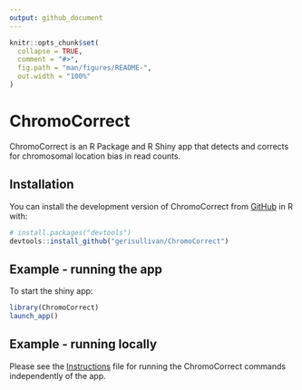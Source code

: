 ```yaml
---
output: github_document
---
```


<!-- README.md is generated from README.Rmd. Please edit this file -->

```r
knitr::opts_chunk$set(
  collapse = TRUE,
  comment = "#>",
  fig.path = "man/figures/README-",
  out.width = "100%"
)
```

# ChromoCorrect

<!-- badges: start -->
<!-- badges: end -->

ChromoCorrect is an R Package and R Shiny app that detects and corrects for chromosomal location bias in read counts.

## Installation

You can install the development version of ChromoCorrect from [GitHub](https://github.com/) in R with:

``` r
# install.packages("devtools")
devtools::install_github("gerisullivan/ChromoCorrect")
```

## Example - running the app

To start the shiny app:

```r
library(ChromoCorrect)
launch_app()
```

## Example - running locally

Please see the [Instructions](/inst/Instructions.md) file for running the ChromoCorrect commands independently of the app.
